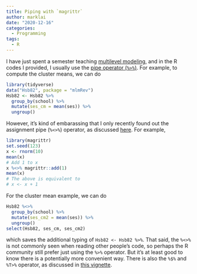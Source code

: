 ```yaml
---
title: Piping with `magrittr`
author: marklai
date: "2020-12-16"
categories:
  - Programming
tags:
  - R
---
```


I have just spent a semester teaching [multilevel modeling](/courses/psyc575), and in the R codes I provided, I usually use the [pipe operator (`%>%`)](https://cran.r-project.org/web/packages/magrittr/vignettes/magrittr.html). For example, to compute the cluster means, we can do

```r
library(tidyverse)
data("Hsb82", package = "mlmRev")
Hsb82 <- Hsb82 %>% 
  group_by(school) %>% 
  mutate(ses_cm = mean(ses)) %>% 
  ungroup()
```

However, it's kind of embarassing that I only recently found out the assignment pipe (`%<>%`) operator, as discussed [here](https://cran.r-project.org/web/packages/magrittr/vignettes/magrittr.html#additional-pipe-operators). For example, 

```r
library(magrittr)
set.seed(123)
x <- rnorm(10)
mean(x)
# Add 1 to x
x %<>% magrittr::add(1)
mean(x)
# The above is equivalent to 
# x <- x + 1
```

For the cluster mean example, we can do

```r
Hsb82 %<>% 
  group_by(school) %>% 
  mutate(ses_cm2 = mean(ses)) %>% 
  ungroup()
select(Hsb82, ses_cm, ses_cm2)
```

which saves the additional typing of `Hsb82 <- Hsb82 %>%`. That said, the `%<>%` is not commonly seen when reading other people's code, so perhaps the R community still prefer just using the `%>%` operator. But it's at least good to know there is a potentially more convenient way. There is also the `%$%` and `%T>%` operator, as discussed in [this vignette](https://cran.r-project.org/web/packages/magrittr/vignettes/magrittr.html). 
